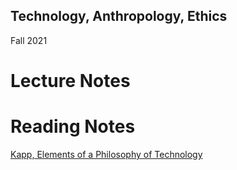 ==Technology, Anthropology, Ethics==
Fall 2021

=Lecture Notes=




=Reading Notes=

[[Kapp, Elements of a Philosophy of Technology]]
